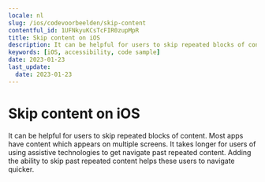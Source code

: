 ```yaml
---
locale: nl
slug: /ios/codevoorbeelden/skip-content
contentful_id: 1UFNkyuKCsTcFIR0zupMpR
title: Skip content on iOS
description: It can be helpful for users to skip repeated blocks of content.
keywords: [iOS, accessibility, code sample]
date: 2023-01-23
last_update:
  date: 2023-01-23
---
```


# Skip content on iOS

It can be helpful for users to skip repeated blocks of content. Most apps have content which appears on multiple screens. It takes longer for users of using assistive technologies to get navigate past repeated content. Adding the ability to skip past repeated content helps these users to navigate quicker.

<CodeSample id="screen-skip" framework="ios" locale="nl"/>
